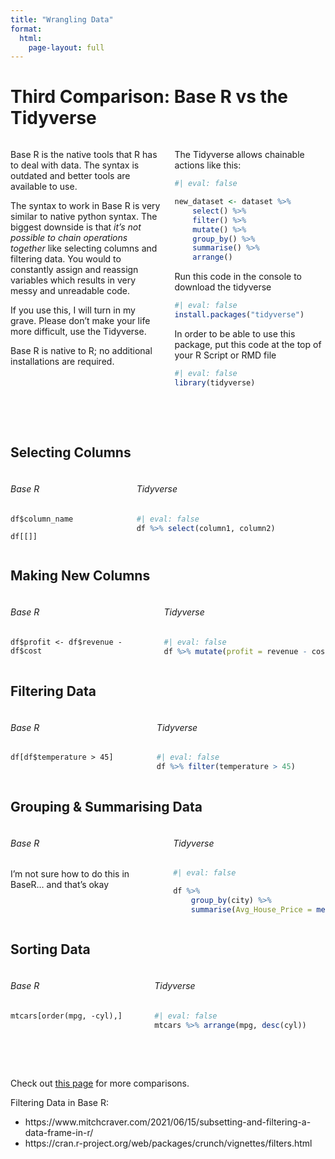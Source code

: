 ```yaml
---
title: "Wrangling Data"
format: 
  html:
    page-layout: full
---
```


# Third Comparison: Base R vs the Tidyverse

:::: {.columns}
::: {.column width="45%"}

Base R is the native tools that R has to deal with data. The syntax is outdated and better tools are available to use. 

The syntax to work in Base R is very similar to native python syntax. The biggest downside is that _it's not possible to chain operations together_ like selecting columns and filtering data. You would to constantly assign and reassign variables which results in very messy and unreadable code. 

If you use this, I will turn in my grave. Please don't make your life more difficult, use the Tidyverse.

Base R is native to R; no additional installations are required. 

::: {.column width="10%"}
:::                 

:::
::: {.column width="45%"}
The Tidyverse allows chainable actions like this: 
```r
#| eval: false

new_dataset <- dataset %>% 
    select() %>%
    filter() %>% 
    mutate() %>% 
    group_by() %>% 
    summarise() %>%
    arrange()

```

Run this code in the console to download the tidyverse

```r
#| eval: false
install.packages("tidyverse")
```

In order to be able to use this package, put this code at the top of your R Script or RMD file 

```r
#| eval: false 
library(tidyverse)
```
:::
::::

<br><br>

<!-- <h3 align="center"> Selecting Columns </h3> -->

## Selecting Columns 

:::::::::::::: {.columns}
::: {.column width=\"45%\"}
###### Base R
`df$column_name`

`df[[]]`
:::
::: {.column width=\"45%\"}
###### Tidyverse
```r
#| eval: false
df %>% select(column1, column2)
```
:::
::::::::::::::

## Making New Columns

:::::::::::::: {.columns}
::: {.column width=\"45%\"}
###### Base R 
`df$profit <- df$revenue - df$cost`
:::
::: {.column width=\"45%\"}
###### Tidyverse
```r
#| eval: false
df %>% mutate(profit = revenue - cost)
```
:::
::::::::::::::

<!-- <h3 align="center"> Filtering Data </h3> -->

## Filtering Data

:::::::::::::: {.columns}
::: {.column width=\"45%\"}
###### Base R 

`df[df$temperature > 45]`
:::
::: {.column width=\"45%\"}
###### Tidyverse 

```r
#| eval: false
df %>% filter(temperature > 45)
```
:::
::::::::::::::


## Grouping & Summarising Data

:::::::::::::: {.columns}
::: {.column width=\"45%\"}
###### Base R 
I'm not sure how to do this in BaseR... and that's okay

:::
::: {.column width=\"45%\"}

###### Tidyverse 


```r
#| eval: false

df %>% 
    group_by(city) %>% 
    summarise(Avg_House_Price = mean(house_price))
```

:::
::::::::::::::

## Sorting Data

:::::::::::::: {.columns}
::: {.column width=\"45%\"}
###### Base R

`mtcars[order(mpg, -cyl),]`

:::
::: {.column width=\"45%\"}
###### Tidyverse

```r
#| eval: false
mtcars %>% arrange(mpg, desc(cyl))
```

:::
:::::::::::::: 



<br><br>

Check out [this page](https://dplyr.tidyverse.org/articles/base.html) for more comparisons. 

Filtering Data in Base R: 

- https://www.mitchcraver.com/2021/06/15/subsetting-and-filtering-a-data-frame-in-r/
- https://cran.r-project.org/web/packages/crunch/vignettes/filters.html

